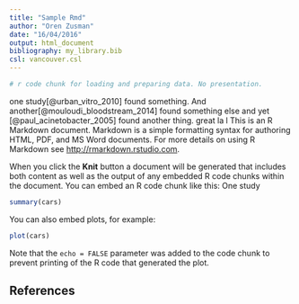 ```yaml
---
title: "Sample Rmd"
author: "Oren Zusman"
date: "16/04/2016"
output: html_document
bibliography: my_library.bib
csl: vancouver.csl
---
```

```r
# r code chunk for loading and preparing data. No presentation.

```

one study[@urban_vitro_2010] found something. And another[@mouloudi_bloodstream_2014] found something else and yet [@paul_acinetobacter_2005] found another thing. great la l 
This is an R Markdown document. Markdown is a simple formatting syntax for authoring HTML, PDF, and MS Word documents. For more details on using R Markdown see <http://rmarkdown.rstudio.com>.

When you click the **Knit** button a document will be generated that includes both content as well as the output of any embedded R code chunks within the document. You can embed an R code chunk like this:
One study 

```r
summary(cars)
```

You can also embed plots, for example:

```r
plot(cars)
```

Note that the `echo = FALSE` parameter was added to the code chunk to prevent printing of the R code that generated the plot.

## References ##
